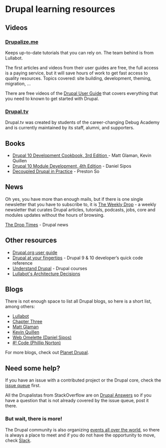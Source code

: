 # Drupal learning resources

## Videos

### [Drupalize.me](https://drupalize.me/)
Keeps up-to-date tutorials that you can rely on. The team behind is from Lullabot.

The first articles and videos from their user guides are free, the full access is a paying service, but it will save hours of work to get fast access to quality resources.
Topics covered: site building, development, theming, migration, ...

There are free videos of the [Drupal User Guide](https://drupalize.me/guide/drupal-user-guide) that covers everything that you need to known to get started with Drupal.

### [Drupal.tv](https://drupal.tv/)

Drupal.tv was created by students of the career-changing Debug Academy and is currently maintained by its staff, alumni, and supporters.

## Books

- [Drupal 10 Development Cookbook, 3rd Edition ](https://github.com/PacktPublishing/Drupal-10-Development-Cookbook) - Matt Glaman, Kevin Quillen
- [Drupal 10 Module Development, 4th Edition](https://www.packtpub.com/product/drupal-10-module-development-fourth-edition/9781837631803) - Daniel Sipos
- [Decoupled Drupal in Practice](https://www.drupal.org/node/3160614) - Preston So

## News

Oh yes, you have more than enough mails, but if there is one single newsletter that you have to subscribe to, it is 
[The Weekly Drop](https://www.theweeklydrop.com/) - a weekly newsletter that curates Drupal articles, tutorials, podcasts, jobs, core and modules updates without the hours of browsing.

[The Drop Times](https://thedroptimes.com/) - Drupal news

## Other resources

- [Drupal.org user guide](https://www.drupal.org/docs/user_guide/en/index.html)
- [Drupal at your fingertips](https://selwynpolit.github.io/d9book/) - Drupal 9 & 10 developer’s quick code reference
- [Understand Drupal](https://understanddrupal.com/) - Drupal courses
- [Lullabot's Architecture Decisions](https://architecture.lullabot.com/)

## Blogs

There is not enough space to list all Drupal blogs, so here is a short list, among others:

- [Lullabot](https://www.lullabot.com/articles)
- [Chapter Three](https://www.chapterthree.com/blog)
- [Matt Glaman](https://mglaman.dev)
- [Kevin Quillen](https://kevinquillen.com)
- [Web Omelette (Daniel Sipos)](https://www.webomelette.com/blog)
- [#! Code (Phillip Norton)](https://www.hashbangcode.com)

For more blogs, check out [Planet Drupal](https://www.drupal.org/planet).

## Need some help?

If you have an issue with a contributed project or the Drupal core, check the [issue queue](https://www.drupal.org/issue-queue) first.

All the Drupalistas from StackOverflow are on [Drupal Answers](https://drupal.stackexchange.com/) so if you have a question that is not already covered by the issue queue, post it there.

### But wait, there is more!

The Drupal community is also organizing [events all over the world](/meet/events), so there is always a place to meet 
and if you do not have the opportunity to move, check [Slack](https://drupal.org/slack).
